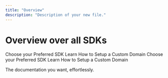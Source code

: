 ```yaml
---
title: "Overview"
description: "Description of your new file."
---
```


# Overview over all SDKs

<CardGroup cols={2}>
  <Card title="Quickstart" icon="pen-to-square" href="/basic-setup">
    Choose your Preferred SDK
  </Card>
  <Card title="How-To Guides" icon="image" href="/">
    Learn How to Setup a Custom Domain
  </Card>
</CardGroup>

<CardGroup cols={2}>
  <Card title="Quickstart" icon="pen-to-square" href="/basic-setup" img="Node.png">
    Choose your Preferred SDK
  </Card>
  <Card title="How-To Guides" icon="image" href="/">
    Learn How to Setup a Custom Domain
  </Card>
</CardGroup>

<Icon icon="Node.png" iconType="solid" /> The documentation you want, effortlessly.
